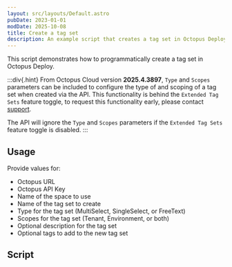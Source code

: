 ```yaml
---
layout: src/layouts/Default.astro
pubDate: 2023-01-01
modDate: 2025-10-08
title: Create a tag set
description: An example script that creates a tag set in Octopus Deploy.
---
```


This script demonstrates how to programmatically create a tag set in Octopus Deploy.

:::div{.hint}
From Octopus Cloud version **2025.4.3897**, `Type` and `Scopes` parameters can be included to configure the type of and scoping of a tag set when created via the API. This functionality is behind the `Extended Tag Sets` feature toggle, to request this functionality early, please contact [support](https://octopus.com/support).

The API will ignore the `Type` and `Scopes` parameters if the `Extended Tag Sets` feature toggle is disabled.
:::

## Usage

Provide values for:

- Octopus URL
- Octopus API Key
- Name of the space to use
- Name of the tag set to create
- Type for the tag set (MultiSelect, SingleSelect, or FreeText)
- Scopes for the tag set (Tenant, Environment, or both)
- Optional description for the tag set
- Optional tags to add to the new tag set

## Script

<CreateTagsetScripts />
